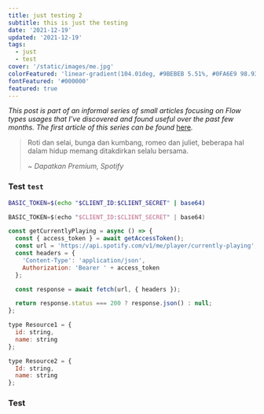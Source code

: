 ```yaml
---
title: just testing 2
subtitle: this is just the testing
date: '2021-12-19'
updated: '2021-12-19'
tags:
  - just
  - test
cover: '/static/images/me.jpg'
colorFeatured: 'linear-gradient(104.01deg, #9BEBEB 5.51%, #0FA6E9 98.93%)'
fontFeatured: '#000000'
featured: true
---
```


_This post is part of an informal series of small articles focusing on Flow types usages that I’ve discovered and found useful over the past few months. The first article of this series can be found_ [here](https://medium.com/@aksarlaode/how-to-efficiently-type-your-styled-components-with-flow-f43930a0dd2b)_._

> Roti dan selai, bunga dan kumbang, romeo dan juliet, beberapa hal dalam hidup memang ditakdirkan selalu bersama.
>
> <cite>~ Dapatkan Premium, Spotify</cite>

### Test `test`


```bash {1}
BASIC_TOKEN=$(echo "$CLIENT_ID:$CLIENT_SECRET" | base64)
```

```swift
BASIC_TOKEN=$(echo "$CLIENT_ID:$CLIENT_SECRET" | base64)
```

```js
const getCurrentlyPlaying = async () => {
  const { access_token } = await getAccessToken();
  const url = 'https://api.spotify.com/v1/me/player/currently-playing';
  const headers = {
    'Content-Type': 'application/json',
    Authorization: 'Bearer ' + access_token
  };

  const response = await fetch(url, { headers });

  return response.status === 200 ? response.json() : null;
};
```

```javascript title=Example resource Flow types
type Resource1 = {
  id: string,
  name: string
};

type Resource2 = {
  Id: string,
  name: string
};
```

### Test

